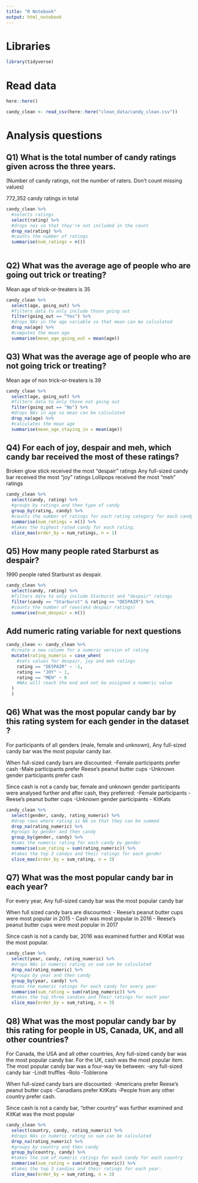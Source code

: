 ```yaml
---
title: "R Notebook"
output: html_notebook
---
```


# Libraries

```r
library(tidyverse)
```

# Read data

```r
here::here()

candy_clean <- read_csv(here::here("clean_data/candy_clean.csv"))

```

# Analysis questions

## Q1) What is the total number of candy ratings given across the three years. 
(Number of candy ratings, not the number of raters. Don’t count missing values)

772,352 candy ratings in total

```r
candy_clean %>% 
  #selects ratings
  select(rating) %>% 
  #drops nas so that they're not included in the count
  drop_na(rating) %>% 
  #counts the number of ratings
  summarise(num_ratings = n())
  
```

## Q2) What was the average age of people who are going out trick or treating?

Mean age of trick-or-treaters is 35

```r
candy_clean %>% 
  select(age, going_out) %>% 
  #filters data to only include those going out
  filter(going_out == "Yes") %>% 
  #drops NAs in the age variable so that mean can be calculated
  drop_na(age) %>% 
  #computes the mean age
  summarise(mean_age_going_out = mean(age))
```


## Q3) What was the average age of people who are not going trick or treating?

Mean age of non trick-or-treaters is 39

```r
candy_clean %>% 
  select(age, going_out) %>% 
  #filters data to only those not going out
  filter(going_out == "No") %>% 
  #drops NAs in age so mean can be calculated
  drop_na(age) %>% 
  #calculates the mean age
  summarise(mean_age_staying_in = mean(age))
```


## Q4) For each of joy, despair and meh, which candy bar received the most of these ratings?

Broken glow stick received the most "despair" ratings
Any full-sized candy bar received the most "joy" ratings
Lollipops received the most "meh" ratings

```r
candy_clean %>% 
  select(candy, rating) %>% 
  #groups by ratings and then type of candy
  group_by(rating, candy) %>% 
  #counts the number of ratings for each rating category for each candy
  summarise(num_ratings = n()) %>% 
  #takes the highest rated candy for each rating.
  slice_max(order_by = num_ratings, n = 1)
```


## Q5) How many people rated Starburst as despair?

1990 people rated Starburst as despair.

```r
candy_clean %>% 
  select(candy, rating) %>% 
  #filters data to only include Starburst and "despair" ratings
  filter(candy == "Starburst" & rating == "DESPAIR") %>% 
  #counts the number of rows(aka despair ratings)
  summarise(num_despair = n())
```


## Add numeric rating variable for next questions

```r
candy_clean <- candy_clean %>% 
  #create a new column for a numeric version of rating
  mutate(rating_numeric = case_when(
    #sets values for despair, joy and meh ratings
    rating == "DESPAIR" ~ -1,
    rating == "JOY" ~ 1,
    rating == "MEH" ~ 0
    #NAs will reach the end and not be assigned a numeric value
  )
  )
```

## Q6) What was the most popular candy bar by this rating system for each gender in the dataset ?

For participants of all genders (male, female and unknown), Any full-sized candy bar was the most popular candy bar.

When full-sized candy bars are discounted:
-Female participants prefer cash
-Male participants prefer Reese's peanut butter cups
-Unknown gender participants prefer cash

Since cash is not a candy bar, female and unknown gender participants were analysed further and after cash, they preferred:
-Female participants - Reese's peanut butter cups
-Unknown gender participants - KitKats

```r
candy_clean %>% 
  select(gender, candy, rating_numeric) %>% 
  #drop rows where rating is NA so that they can be summed
  drop_na(rating_numeric) %>% 
  #groups by gender and then candy
  group_by(gender, candy) %>% 
  #sums the numeric rating for each candy by gender
  summarise(sum_rating = sum(rating_numeric)) %>% 
  #takes the top 3 candys and their ratings for each gender
  slice_max(order_by = sum_rating, n = 3)
```



## Q7) What was the most popular candy bar in each year?

For every year, Any full-sized candy bar was the most popular candy bar

When full sized candy bars are discounted:
- Reese's peanut butter cups were most popular in 2015
- Cash was most popular in 2016
- Reese's peanut butter cups were most popular in 2017

Since cash is not a candy bar, 2016 was examined further and KitKat was the most popular.

```r
candy_clean %>% 
  select(year, candy, rating_numeric) %>% 
  #drops NAs in numeric rating so sum can be calculated
  drop_na(rating_numeric) %>% 
  #groups by year and then candy
  group_by(year, candy) %>% 
  #sums the numeric ratings for each candy for every year
  summarise(sum_rating = sum(rating_numeric)) %>% 
  #takes the top three candies and their ratings for each year
  slice_max(order_by = sum_rating, n = 3)
```

## Q8) What was the most popular candy bar by this rating for people in US, Canada, UK, and all other countries?

For Canada, the USA and all other countries, Any full-sized candy bar was the most popular candy bar. For the UK, cash was the most popular item. The most popular candy bar was a four-way tie between:
-any full-sized candy bar
-Lindt truffles
-Rolo
-Toblerone

When full-sized candy bars are discounted:
-Americans prefer Reese's peanut butter cups
-Canadians prefer KitKats
-People from any other country prefer cash.

Since cash is not a candy bar, "other country" was further examined and KitKat was the most popular

```r
candy_clean %>% 
  select(country, candy, rating_numeric) %>% 
  #drops NAs in numeric rating so sum can be calculated
  drop_na(rating_numeric) %>% 
  #groups by country and then candy
  group_by(country, candy) %>% 
  #takes the sum of numeric ratings for each candy for each country
  summarise(sum_rating = sum(rating_numeric)) %>% 
  #takes the top 3 candies and their ratings for each year.
  slice_max(order_by = sum_rating, n = 3)
```



